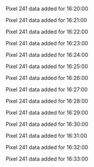 Pixel 241 data added for 16:20:00

Pixel 241 data added for 16:21:00

Pixel 241 data added for 16:22:00

Pixel 241 data added for 16:23:00

Pixel 241 data added for 16:24:00

Pixel 241 data added for 16:25:00

Pixel 241 data added for 16:26:00

Pixel 241 data added for 16:27:00

Pixel 241 data added for 16:28:00

Pixel 241 data added for 16:29:00

Pixel 241 data added for 16:30:00

Pixel 241 data added for 16:31:00

Pixel 241 data added for 16:32:00

Pixel 241 data added for 16:33:00


